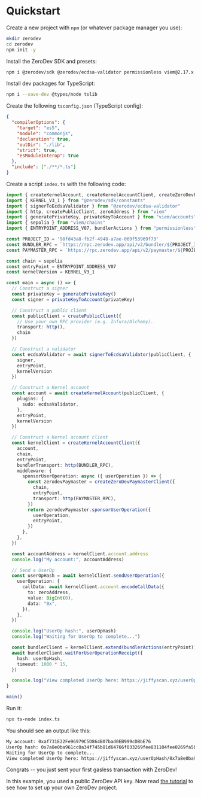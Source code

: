 # Quickstart

Create a new project with `npm` (or whatever package manager you use):

```bash
mkdir zerodev
cd zerodev
npm init -y
```

Install the ZeroDev SDK and presets:

```bash
npm i @zerodev/sdk @zerodev/ecdsa-validator permissionless viem@2.17.x
```

Install dev packages for TypeScript:

```bash
npm i --save-dev @types/node tslib
```

Create the following `tsconfig.json` (TypeScript config):

```json
{
  "compilerOptions": {
    "target": "es5",
    "module": "commonjs",
    "declaration": true,
    "outDir": "./lib",
    "strict": true,
    "esModuleInterop": true
  },
  "include": ["./**/*.ts"]
}
```

Create a script `index.ts` with the following code:

```ts
import { createKernelAccount, createKernelAccountClient, createZeroDevPaymasterClient } from "@zerodev/sdk"
import { KERNEL_V3_1 } from "@zerodev/sdk/constants"
import { signerToEcdsaValidator } from "@zerodev/ecdsa-validator"
import { http, createPublicClient, zeroAddress } from "viem"
import { generatePrivateKey, privateKeyToAccount } from "viem/accounts"
import { sepolia } from "viem/chains"
import { ENTRYPOINT_ADDRESS_V07, bundlerActions } from "permissionless"

const PROJECT_ID = '98fd43a8-fb2f-4948-a7ae-069f53969f73'
const BUNDLER_RPC = `https://rpc.zerodev.app/api/v2/bundler/${PROJECT_ID}`
const PAYMASTER_RPC = `https://rpc.zerodev.app/api/v2/paymaster/${PROJECT_ID}`

const chain = sepolia
const entryPoint = ENTRYPOINT_ADDRESS_V07
const kernelVersion = KERNEL_V3_1

const main = async () => {
  // Construct a signer
  const privateKey = generatePrivateKey()
  const signer = privateKeyToAccount(privateKey)

  // Construct a public client
  const publicClient = createPublicClient({
    // Use your own RPC provider (e.g. Infura/Alchemy).
    transport: http(),
    chain
  })

  // Construct a validator
  const ecdsaValidator = await signerToEcdsaValidator(publicClient, {
    signer,
    entryPoint,
    kernelVersion
  })

  // Construct a Kernel account
  const account = await createKernelAccount(publicClient, {
    plugins: {
      sudo: ecdsaValidator,
    },
    entryPoint,
    kernelVersion
  })

  // Construct a Kernel account client
  const kernelClient = createKernelAccountClient({
    account,
    chain,
    entryPoint,
    bundlerTransport: http(BUNDLER_RPC),
    middleware: {
      sponsorUserOperation: async ({ userOperation }) => {
        const zerodevPaymaster = createZeroDevPaymasterClient({
          chain,
          entryPoint,
          transport: http(PAYMASTER_RPC),
        })
        return zerodevPaymaster.sponsorUserOperation({
          userOperation,
          entryPoint,
        })
      },
    },
  })

  const accountAddress = kernelClient.account.address
  console.log("My account:", accountAddress)

  // Send a UserOp
  const userOpHash = await kernelClient.sendUserOperation({
    userOperation: {
      callData: await kernelClient.account.encodeCallData({
        to: zeroAddress,
        value: BigInt(0),
        data: "0x",
      }),
    },
  })

  console.log("UserOp hash:", userOpHash)
  console.log("Waiting for UserOp to complete...")

  const bundlerClient = kernelClient.extend(bundlerActions(entryPoint));
  await bundlerClient.waitForUserOperationReceipt({
    hash: userOpHash,
    timeout: 1000 * 15,
  })

  console.log("View completed UserOp here: https://jiffyscan.xyz/userOpHash/" + userOpHash)
}

main()
```

Run it:

```bash
npx ts-node index.ts
```

You should see an output like this:

```txt
My account: 0xaf731E22Fe96979C5D864B07bad0EB999cDBbE76
UserOp hash: 0x7a8e0ba961cc0a34f745b81d64766f033269fee831104fee0269fa5bcc397dcb
Waiting for UserOp to complete...
View completed UserOp here: https://jiffyscan.xyz/userOpHash/0x7a8e0ba961cc0a34f745b81d64766f033269fee831104fee0269fa5bcc397dcb
```

Congrats -- you just sent your first gasless transaction with ZeroDev!

In this example, you used a public ZeroDev API key.  Now read [the tutorial](/sdk/v5_3_x/getting-started/tutorial) to see how to set up your own ZeroDev project.
